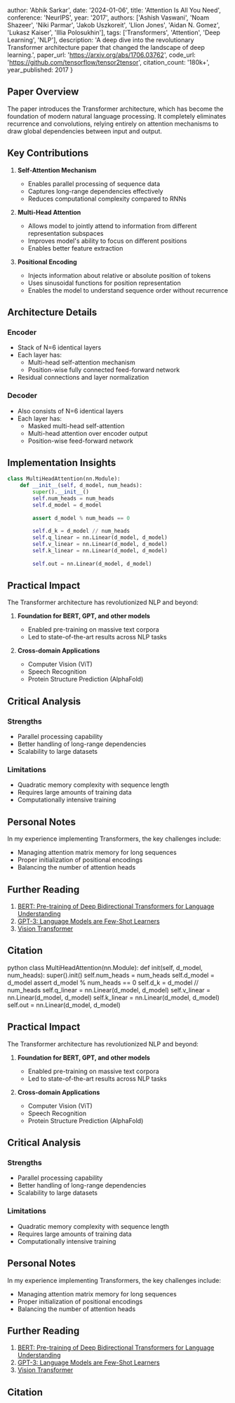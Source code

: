 
  author: 'Abhik Sarkar',
  date: '2024-01-06',
  title: 'Attention Is All You Need',
  conference: 'NeurIPS',
  year: '2017',
  authors: ['Ashish Vaswani', 'Noam Shazeer', 'Niki Parmar', 'Jakob Uszkoreit', 'Llion Jones', 'Aidan N. Gomez', 'Lukasz Kaiser', 'Illia Polosukhin'],
  tags: ['Transformers', 'Attention', 'Deep Learning', 'NLP'],
  description: 'A deep dive into the revolutionary Transformer architecture paper that changed the landscape of deep learning.',
  paper_url: 'https://arxiv.org/abs/1706.03762',
  code_url: 'https://github.com/tensorflow/tensor2tensor',
  citation_count: '180k+',
  year_published: 2017
}


## Paper Overview

The paper introduces the Transformer architecture, which has become the foundation of modern natural language processing. It completely eliminates recurrence and convolutions, relying entirely on attention mechanisms to draw global dependencies between input and output.

## Key Contributions

1. **Self-Attention Mechanism**
   - Enables parallel processing of sequence data
   - Captures long-range dependencies effectively
   - Reduces computational complexity compared to RNNs

2. **Multi-Head Attention**
   - Allows model to jointly attend to information from different representation subspaces
   - Improves model's ability to focus on different positions
   - Enables better feature extraction

3. **Positional Encoding**
   - Injects information about relative or absolute position of tokens
   - Uses sinusoidal functions for position representation
   - Enables the model to understand sequence order without recurrence

## Architecture Details

### Encoder
- Stack of N=6 identical layers
- Each layer has:
  - Multi-head self-attention mechanism
  - Position-wise fully connected feed-forward network
- Residual connections and layer normalization

### Decoder
- Also consists of N=6 identical layers
- Each layer has:
  - Masked multi-head self-attention
  - Multi-head attention over encoder output
  - Position-wise feed-forward network

## Implementation Insights

```python
class MultiHeadAttention(nn.Module):
    def __init__(self, d_model, num_heads):
        super().__init__()
        self.num_heads = num_heads
        self.d_model = d_model
        
        assert d_model % num_heads == 0
        
        self.d_k = d_model // num_heads
        self.q_linear = nn.Linear(d_model, d_model)
        self.v_linear = nn.Linear(d_model, d_model)
        self.k_linear = nn.Linear(d_model, d_model)
        
        self.out = nn.Linear(d_model, d_model)
```

## Practical Impact

The Transformer architecture has revolutionized NLP and beyond:

1. **Foundation for BERT, GPT, and other models**
   - Enabled pre-training on massive text corpora
   - Led to state-of-the-art results across NLP tasks

2. **Cross-domain Applications**
   - Computer Vision (ViT)
   - Speech Recognition
   - Protein Structure Prediction (AlphaFold)

## Critical Analysis

### Strengths
- Parallel processing capability
- Better handling of long-range dependencies
- Scalability to large datasets

### Limitations
- Quadratic memory complexity with sequence length
- Requires large amounts of training data
- Computationally intensive training

## Personal Notes

In my experience implementing Transformers, the key challenges include:
- Managing attention matrix memory for long sequences
- Proper initialization of positional encodings
- Balancing the number of attention heads

## Further Reading

1. [BERT: Pre-training of Deep Bidirectional Transformers for Language Understanding](https://arxiv.org/abs/1810.04805)
2. [GPT-3: Language Models are Few-Shot Learners](https://arxiv.org/abs/2005.14165)
3. [Vision Transformer](https://arxiv.org/abs/2010.11929)

## Citation



python
class MultiHeadAttention(nn.Module):
def init(self, d_model, num_heads):
super().init()
self.num_heads = num_heads
self.d_model = d_model
assert d_model % num_heads == 0
self.d_k = d_model // num_heads
self.q_linear = nn.Linear(d_model, d_model)
self.v_linear = nn.Linear(d_model, d_model)
self.k_linear = nn.Linear(d_model, d_model)
self.out = nn.Linear(d_model, d_model)


## Practical Impact

The Transformer architecture has revolutionized NLP and beyond:

1. **Foundation for BERT, GPT, and other models**
   - Enabled pre-training on massive text corpora
   - Led to state-of-the-art results across NLP tasks

2. **Cross-domain Applications**
   - Computer Vision (ViT)
   - Speech Recognition
   - Protein Structure Prediction (AlphaFold)

## Critical Analysis

### Strengths
- Parallel processing capability
- Better handling of long-range dependencies
- Scalability to large datasets

### Limitations
- Quadratic memory complexity with sequence length
- Requires large amounts of training data
- Computationally intensive training

## Personal Notes

In my experience implementing Transformers, the key challenges include:
- Managing attention matrix memory for long sequences
- Proper initialization of positional encodings
- Balancing the number of attention heads

## Further Reading

1. [BERT: Pre-training of Deep Bidirectional Transformers for Language Understanding](https://arxiv.org/abs/1810.04805)
2. [GPT-3: Language Models are Few-Shot Learners](https://arxiv.org/abs/2005.14165)
3. [Vision Transformer](https://arxiv.org/abs/2010.11929)

## Citation
